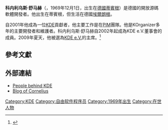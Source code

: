 {{Infobox Person
|name          = 科内利乌斯·舒马赫
|image         = KDE 4.0 Release Event-Cornelius Schumacher-2.jpg
|image_size    =
|alt           =
|caption       = 科内利乌斯·舒马赫在KDE 4.0 release event
|birth_name    =
|birth_date    = {{birth date and age|1969|12|01}}
|birth_place   = 德國[[蒂賓根|蒂賓根]]
|death_date    =
|death_place   =
|body_discovered =
|death_cause   =
|resting_place =
|resting_place_coordinates = <!-- {{coord|LAT|LONG|display=inline,title}} -->
|residence     = 德國[[埃爾朗根|埃爾朗根]]
|nationality   = [[德意志人|德國]]
|ethnicity     =
|citizenship   =
|other_names   =
|known_for     = [[KDE|KDE]]開發者與[[KDE_e.V.|KDE e.V.]]主席
|education     =
|alma_mater    =
|employer      =
|occupation    = 開源開發者
|years_active  =
|home_town     =
|salary        =
|networth      =
|height        =
|weight        =
|title         =
|term          =
|predecessor   =
|successor     =
|party         =
|opponents     =
|boards        =
|religion      =
|spouse        =
|partner       =
|children      =
|parents       =
|relations     =
|callsign      =
|awards        =
|signature     =
|website       = [http://blog.cornelius-schumacher.de/ The Blog of Cornelius]
|footnotes     =
|box_width     =
}}

'''科内利乌斯·舒马赫'''（{{lang-de|'''Cornelius Schumacher'''}}，1969年12月1日，出生在[[德國|德國]][[蒂賓根|蒂賓根]]）是德國的開放源碼軟體開發者。他出生在蒂賓根，但生活在德國[[埃爾朗根|埃爾朗根]]。

自2001年他成為一位[[KDE|KDE]]貢獻者，他主要工作是在[[Kontact|PIM]]團隊。他是KOrganizer多年的主要開發者和維護者。科内利乌斯·舒马赫自2002年起成為KDE e.V.董事會的成員。2009年夏天，他被選為[[KDE_e.V.|KDE e.V.]]的主席。<ref>{{cite news
| title = KDE e.V. Elects New Board of Directors
| url = http://dot.kde.org/2009/07/07/kde-ev-elects-new-board-directors
| author = Sebastian Kügler
| agency = KDE.NEWS
| publisher = KDE
| date = 2009-07-07
| accessdate = 2011-05-08
| archive-date = 2018-09-15
| archive-url = https://web.archive.org/web/20180915042318/https://dot.kde.org/2009/07/07/kde-ev-elects-new-board-directors
| dead-url = yes
}}</ref> 

==參考文獻==
{{reflist}}

==外部連結==
*[http://www.behindkde.org/node/403 People behind KDE ] {{Wayback|url=http://www.behindkde.org/node/403 |date=20200408211141 }}
*[http://blog.cornelius-schumacher.de/ Blog of Cornelius ] {{Wayback|url=http://blog.cornelius-schumacher.de/ |date=20110219032134 }}

{{KDE}}

{{DEFAULTSORT:Schumacher, Cornelius}}
[[Category:KDE|Category:KDE]]
[[Category:自由软件程序员|Category:自由软件程序员]]
[[Category:1969年出生|Category:1969年出生]]
[[Category:在世人物|Category:在世人物]]